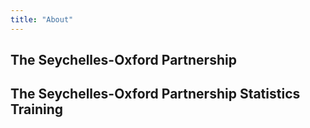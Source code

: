 ```yaml
---
title: "About"
---
```


## The Seychelles-Oxford Partnership


## The Seychelles-Oxford Partnership Statistics Training





